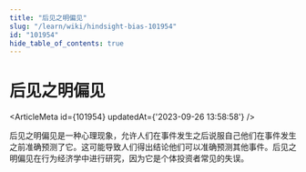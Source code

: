 ```yaml
---
title: "后见之明偏见"
slug: "/learn/wiki/hindsight-bias-101954"
id: "101954"
hide_table_of_contents: true
---
```



# 后见之明偏见

<ArticleMeta id={101954} updatedAt={'2023-09-26 13:58:58'} />
<div className='border-solid border-b border-t-0 my-4 border-[var(--ifm-color-gray-300)]' />

后见之明偏见是一种心理现象，允许人们在事件发生之后说服自己他们在事件发生之前准确预测了它。这可能导致人们得出结论他们可以准确预测其他事件。后见之明偏见在行为经济学中进行研究，因为它是个体投资者常见的失误。
